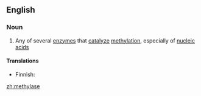 ==English==

===Noun===
{{wikipedia}}
{{en-noun}}

# {{context|enzyme}} Any of several [[enzyme]]s that [[catalyze]] [[methylation]], especially of [[nucleic acid]]s

====Translations====
{{trans-top|enzyme that catalyze methylation}}
* Finnish: {{t-|fi|metylaasi}}
{{trans-mid}}
{{trans-bottom}}

[[zh:methylase]]